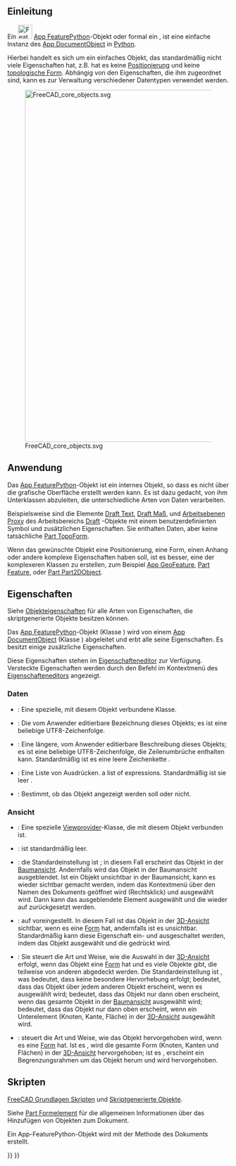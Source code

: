 <languages/>
{{TOCright}}

<span id="Introduction"></span>
==Einleitung==

Ein [[Image:Feature.svg|32px]] [[App_FeaturePython/de|App FeaturePython]]-Objekt oder formal ein {{incode|App::FeaturePython}}, ist eine einfache Instanz des [[App_DocumentObject/de|App DocumentObject]] in [[Python/de|Python]].

Hierbei handelt es sich um ein einfaches Objekt, das standardmäßig nicht viele Eigenschaften hat, z.B. hat es keine [[Placement/de|Positionierung]] und keine [[Part_TopoShape/de|topologische Form]]. Abhängig von den Eigenschaften, die ihm zugeordnet sind, kann es zur Verwaltung verschiedener Datentypen verwendet werden.

[[Image:FreeCAD_core_objects.svg|800px]]

{{Caption|Vereinfachtes Diagramm der Beziehungen zwischen den Kernobjekten in FreeCAD}}

<span id="Usage"></span>
== Anwendung ==

Das [[App_FeaturePython/de|App FeaturePython]]-Objekt ist ein internes Objekt, so dass es nicht über die grafische Oberfläche erstellt werden kann. Es ist dazu gedacht, von ihm Unterklassen abzuleiten, die unterschiedliche Arten von Daten verarbeiten.

Beispielsweise sind die Elemente [[Draft_Text/de|Draft Text]], [[Draft_Dimension/de|Draft Maß]], und [[Draft_WorkingPlaneProxy/de|Arbeitsebenen Proxy]] des Arbeitsbereichs [[Draft_Workbench/de|Draft]] {{incode|App::FeaturePython}}-Objekte mit einem benutzerdefinierten Symbol und zusätzlichen Eigenschaften. Sie enthalten Daten, aber keine tatsächliche [[Part_TopoShape/de|Part TopoForm]].

Wenn das gewünschte Objekt eine Positionierung, eine Form, einen Anhang oder andere komplexe Eigenschaften haben soll, ist es besser, eine der komplexeren Klassen zu erstellen, zum Beispiel [[App_GeoFeature/de|App GeoFeature]], [[Part_Feature/de|Part Feature]], oder [[Part_Part2DObject/de|Part Part2DObject]].

<span id="Properties"></span>
==Eigenschaften==

Siehe [[Property/de| Objekteigenschaften]] für alle Arten von Eigenschaften, die skriptgenerierte Objekte besitzen können.

Das [[App_FeaturePython/de|App FeaturePython]]-Objekt (Klasse {{incode|App::FeaturePython}}) wird von einem [[App_DocumentObject/de|App DocumentObject]] (Klasse {{incode|App::DocumentObject}}) abgeleitet und erbt alle seine Eigenschaften. Es besitzt einige zusätzliche Eigenschaften.

Diese Eigenschaften stehen im [[Property_editor/de|Eigenschafteneditor]] zur Verfügung. Versteckte Eigenschaften werden durch den Befehl {{MenuCommand|Alle anzeigen}} im Kontextmenü des [[Property_editor/de|Eigenschafteneditors]] angezeigt.

<span id="Data"></span>
=== Daten ===

{{TitleProperty|Basis}}

* {{PropertyData/de|Proxy|PythonObject|Hidden}}: Eine spezielle, mit diesem Objekt verbundene Klasse.
* {{PropertyData/de|Label|String}}: Die vom Anwender editierbare Bezeichnung dieses Objekts; es ist eine beliebige UTF8-Zeichenfolge.
* {{PropertyData/de|Label2|String}}: Eine längere, vom Anwender editierbare Beschreibung dieses Objekts; es ist eine beliebige UTF8-Zeichenfolge, die Zeilenumbrüche enthalten kann. Standardmäßig ist es eine leere Zeichenkette {{value|""}}.
* {{PropertyData/de|Expression_Engine|ExpressionEngine|Hidden}}: Eine Liste von Ausdrücken. a list of expressions. Standardmäßig ist sie leer {{value|[]}}.
* {{PropertyData/de|Visibility|Bool|Hidden}}: Bestimmt, ob das Objekt angezeigt werden soll oder nicht.

<span id="View"></span>
=== Ansicht ===

{{TitleProperty|Basis}}

* {{PropertyView/de|Proxy|PythonObject|Hidden}}: Eine spezielle [[Viewprovider/de|Viewprovider]]-Klasse, die mit diesem Objekt verbunden ist.

{{TitleProperty|Display Options}}
* {{PropertyView/de|Display Mode|Enumeration}}: ist standardmäßig leer.
* {{PropertyView/de|Show In Tree|Bool}}: die Standardeinstellung ist {{TRUE}}; in diesem Fall erscheint das Objekt in der [[Tree_view/de|Baumansicht]]. Andernfalls wird das Objekt in der Baumansicht ausgeblendet. Ist ein Objekt unsichtbar in der Baumansicht, kann es wieder sichtbar gemacht werden, indem das Kontextmenü über den Namen des Dokuments geöffnet wird (Rechtsklick) und {{CheckBox|TRUE|Ausgeblendete Elemente anzeigen}} ausgewählt wird. Dann kann das ausgeblendete Element ausgewählt und die {{PropertyView/de|Show In Tree}} wieder auf {{TRUE}} zurückgesetzt werden.
* {{PropertyView/de|Visibility|Bool}}: auf {{TRUE}} voreingestellt. In diesem Fall ist das Objekt in der [[3D_view/de|3D-Ansicht]] sichtbar, wenn es eine [[Part_TopoShape/de|Form]] hat, andernfalls ist es unsichtbar. Standardmäßig kann diese Eigenschaft ein- und ausgeschaltet werden, indem das Objekt ausgewählt und die {{KEY|Leertaste}} gedrückt wird.

{{TitleProperty|Auswahl}}

* {{PropertyView/de|On Top When Selected|Enumeration}}: Sie steuert die Art und Weise, wie die Auswahl in der [[3D_view/de|3D-Ansicht]] erfolgt, wenn das Objekt eine [[Part_TopoShape/de|Form]] hat und es viele Objekte gibt, die teilweise von anderen abgedeckt werden. Die Standardeinstellung ist {{value|Disabled}}, was bedeutet, dass keine besondere Hervorhebung erfolgt; {{value|Enabled}} bedeutet, dass das Objekt über jedem anderen Objekt erscheint, wenn es ausgewählt wird; {{value|Object}} bedeutet, dass das Objekt nur dann oben erscheint, wenn das gesamte Objekt in der [[Tree_view/de|Baumansicht]] ausgewählt wird; {{value|Element}} bedeutet, dass das Objekt nur dann oben erscheint, wenn ein Unterelement (Knoten, Kante, Fläche) in der [[3D_view/de|3D-Ansicht]] ausgewählt wird.
* {{PropertyView/de|Selection Style|Enumeration}}: steuert die Art und Weise, wie das Objekt hervorgehoben wird, wenn es eine [[Part_TopoShape/de|Form]] hat. Ist es {{value|Shape}}, wird die gesamte Form (Knoten, Kanten und Flächen) in der [[3D_view/de|3D-Ansicht]] hervorgehoben; ist es {{value| BoundBox}}, erscheint ein Begrenzungsrahmen um das Objekt herum und wird hervorgehoben.

<span id="Scripting"></span>
==Skripten==

{{Emphasis|Siehe auch:}} [[FreeCAD_Scripting_Basics/de|FreeCAD Grundlagen Skripten]] und [[Scripted_objects/de|Skriptgenerierte Objekte]].

Siehe [[Part_Feature/de|Part Formelement]] für die allgemeinen Informationen über das Hinzufügen von Objekten zum Dokument.

Ein App-FeaturePython-Objekt wird mit der Methode {{incode|addObject()}} des Dokuments erstellt.

{{Code|code=
import FreeCAD as App

doc = App.newDocument()
obj = App.ActiveDocument.addObject("App::FeaturePython", "Name")
obj.Label = "Custom label"
}}


{{Document_objects_navi{{#translation:}}}}
{{Userdocnavi{{#translation:}}}}